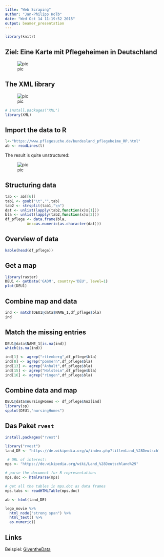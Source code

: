 ```yaml
---
title: "Web Scraping"
author: "Jan-Philipp Kolb"
date: "Wed Oct 14 11:19:52 2015"
output: beamer_presentation
---
```



```r
library(knitr)
```



## Ziel: Eine Karte mit Pflegeheimen in Deutschland

![pic](figure/Pflegeheime.PNG) 

## The XML library

![pic](figure/GastonSanchez.PNG) 

```r
# install.packages("XML")
library(XML)
```


## Import the data to R

```r
l<-"https://www.pflegesuche.de/bundesland_pflegeheime_RP.html"
ab <- readLines(l)
```

The result is quite unstructured:

![pic](figure/ExampleXML.PNG) 

## Structuring data

```r
tab <- ab[[6]]
tab1 <- gsub("\t","",tab)
tab2 <- strsplit(tab1,"\n")
dat <- unlist(lapply(tab2,function(x)x[1]))
bla <- unlist(lapply(tab2,function(x)x[2]))
df_pflege <- data.frame(bla,
          Anz=as.numeric(as.character(dat)))
```


## Overview of data

```r
kable(head(df_pflege))
```

## Get a map

```r
library(raster)
DEU1 <- getData('GADM', country='DEU', level=1)
plot(DEU1)
```

## Combine map and data

```r
ind <- match(DEU1@data$NAME_1,df_pflege$bla)
ind
```

## Match the missing entries

```r
DEU1@data$NAME_1[is.na(ind)]
which(is.na(ind))
```

```r
ind[1] <- agrep("rttemberg",df_pflege$bla)
ind[8] <- agrep("pommern",df_pflege$bla)
ind[13] <- agrep("Anhalt",df_pflege$bla)
ind[15] <- agrep("Holstein",df_pflege$bla)
ind[16] <- agrep("ringen",df_pflege$bla)
```

## Combine data and map

```r
DEU1@data$nursingHomes <- df_pflege$Anz[ind]
library(sp)
spplot(DEU1,"nursingHomes")
```


## Das Paket `rvest`

```r
install.packages("rvest")
```

```r
library("rvest")
land_DE <- "https://de.wikipedia.org/w/index.php?title=Land_%28Deutschland%29&action=edit"

 # URL of interest:
mps <- "https://de.wikipedia.org/wiki/Land_%28Deutschland%29" 

# parse the document for R representation:
mps.doc <- htmlParse(mps)

# get all the tables in mps.doc as data frames
mps.tabs <- readHTMLTable(mps.doc) 
```


```r
ab <- html(land_DE)

lego_movie %>% 
  html_node("strong span") %>%
  html_text() %>%
  as.numeric()
```



## Links

Beispiel: [GiventheData](http://giventhedata.blogspot.de/2012/08/r-and-web-for-beginners-part-iii.html)
